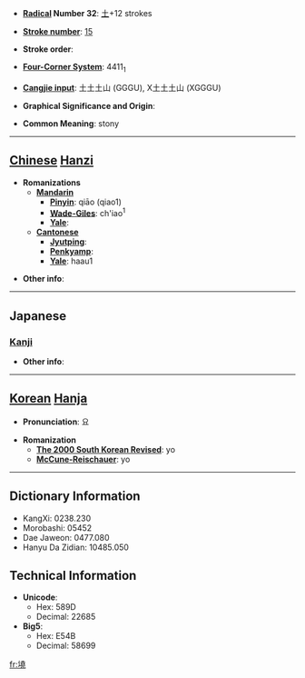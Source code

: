 * '''[[Wiktionary:Chinese radical index| Radical]] Number 32''': [[Wiktionary:Chinese radical index 土|土]]+12 strokes

* '''[[Wiktionary:Chinese total strokes index|Stroke number]]''': [[Wiktionary:Chinese total strokes index 15|15]]

* '''Stroke order''': 

* '''[[Wiktionary:Chinese four corner index|Four-Corner System]]''': 4411<sub>1</sub>

* '''[[Wiktionary:Chinese Cangjie index|Cangjie input]]''': 土土土山 (GGGU), X土土土山 (XGGGU)

* '''Graphical Significance and Origin''': 

* '''Common Meaning''': stony

----

== [[Chinese]] [[Hanzi]] ==

* '''Romanizations'''
** '''[[Mandarin]]'''
*** '''[[Pinyin]]''': qiāo (qiao1)
*** '''[[Wade-Giles]]''': ch'iao<sup>1</sup>
*** '''[[Yale]]''': 
** '''[[Cantonese]]'''
*** '''[[Jyutping]]''':
*** '''[[Penkyamp]]''': 
*** '''[[Yale]]''': haau1

* '''Other info''': 

----

==Japanese==
===[[Kanji]]===
{{kanji|on readings=[[こう]] (kō), [[きょう]] (kyō)|kun readings=}}

* '''Other info''':  

----

== [[Korean]] [[Hanja]] ==

* '''Pronunciation''': 요

* '''Romanization'''
** '''[[The 2000 South Korean Revised Romanization|The 2000 South Korean Revised]]''': yo
** '''[[McCune-Reischauer]]''': yo

----

== Dictionary Information ==

* KangXi: 0238.230
* Morobashi: 05452
* Dae Jaweon: 0477.080
* Hanyu Da Zidian: 10485.050

== Technical Information ==

* '''Unicode''':
** Hex: 589D
** Decimal: 22685
* '''Big5''':
** Hex: E54B
** Decimal: 58699

[[fr:墝]]